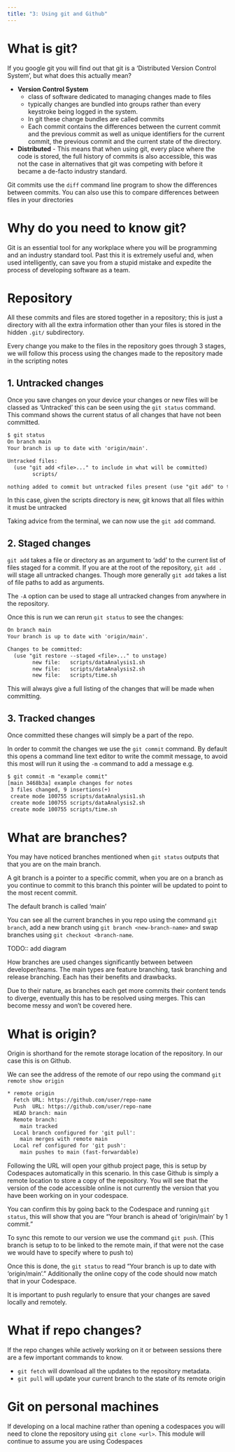 ```yaml
---
title: "3: Using git and Github"
---
```


# What is git?
If you google git you will find out that git is a 'Distributed Version Control System', but what does this actually mean?

- **Version Control System** 
    - class of software dedicated to managing changes made to files
    - typically changes are bundled into groups rather than every keystroke being logged in the system. 
    - In git these change bundles are called commits
    - Each commit contains the differences between the current commit and the previous commit as well as unique identifiers for the current commit, the previous commit and the current state of the directory.
- **Distributed** - This means that when using git, every place where the code is stored, the full history of commits is also accessible, this was not the case in alternatives that git was competing with before it became a de-facto industry standard. 

:::{.callout-note}
Git commits use the `diff` command line program to show the differences between commits. You can also use this to compare differences between files in your directories
:::

# Why do you need to know git?
Git is an essential tool for any workplace where you will be programming and an industry standard tool. Past this it is extremely useful and, when used intelligently, can save you from a stupid mistake and expedite the process of developing software as a team.

# Repository
All these commits and files are stored together in a repository; this is just a directory with all the extra information other than your files is stored in the hidden `.git/` subdirectory.

Every change you make to the files in the repository goes through 3 stages, we will follow this process using the changes made to the repository made in the scripting notes

## 1. Untracked changes
Once you save changes on your device your changes or new files will be classed as 'Untracked' this can be seen using the `git status` command. This command shows the current status of all changes that have not been committed.

```  default
$ git status
On branch main
Your branch is up to date with 'origin/main'.

Untracked files:
  (use "git add <file>..." to include in what will be committed)
        scripts/

nothing added to commit but untracked files present (use "git add" to track)
```
In this case, given the scripts directory is new, git knows that all files within it must be untracked

Taking advice from the terminal, we can now use the `git add` command.

## 2. Staged changes
`git add ` takes a file or directory as an argument to 'add' to the current list of files staged for a commit. If you are at the root of the repository, `git add .` will stage all untracked changes. Though more generally `git add` takes a list of file paths to add as arguments.

::: {.callout-note}
The `-A` option can be used to stage all untracked changes from anywhere in the repository.
:::

Once this is run we can rerun `git status` to see the changes:
``` default
On branch main
Your branch is up to date with 'origin/main'.

Changes to be committed:
  (use "git restore --staged <file>..." to unstage)
        new file:   scripts/dataAnalysis1.sh
        new file:   scripts/dataAnalysis2.sh
        new file:   scripts/time.sh
```
This will always give a full listing of the changes that will be made when committing.

## 3. Tracked changes
Once committed these changes will simply be a part of the repo.

In order to commit the changes we use the `git commit` command. By default this opens a command line text editor to write the commit message, to avoid this most will run it using the `-m` command to add a message e.g.
``` default
$ git commit -m "example commit"
[main 3468b3a] example changes for notes
 3 files changed, 9 insertions(+)
 create mode 100755 scripts/dataAnalysis1.sh
 create mode 100755 scripts/dataAnalysis2.sh
 create mode 100755 scripts/time.sh
```

# What are branches?
You may have noticed branches mentioned when `git status` outputs that that you are on the main branch.

A git branch is a pointer to a specific commit, when you are on a branch as you continue to commit  to this branch this pointer will be updated to point to the most recent commit. 

The default branch is called 'main' 

You can see all the current branches in you repo using the command `git branch`, add a new branch using `git branch <new-branch-name>` and swap branches using `git checkout <branch-name`.

TODO:: add diagram

:::{.callout-note}
How branches are used changes significantly between between developer/teams. The main types are feature branching, task branching and release branching. Each has their benefits and drawbacks.
:::

Due to their nature, as branches each get more commits their content tends to diverge, eventually this has to be resolved using merges. This can become messy and won't be covered here.

#  What is origin?
Origin is shorthand for the remote storage location of the repository. In our case this is on Github. 

We can see the address of the remote of our repo using the command `git remote show origin`
``` default
* remote origin
  Fetch URL: https://github.com/user/repo-name
  Push  URL: https://github.com/user/repo-name
  HEAD branch: main
  Remote branch:
    main tracked
  Local branch configured for 'git pull':
    main merges with remote main
  Local ref configured for 'git push':
    main pushes to main (fast-forwardable)
```
Following the URL will open your github project page, this is setup by Codespaces automatically in this scenario. In this case Github is simply a remote location to store a copy of the repository. You will see that the version of the code accessible online is not currently the version that you have been working on in your codespace.

You can confirm this by going back to the Codespace and running `git status`, this will show that you are "Your branch is ahead of 'origin/main' by 1 commit."

To sync this remote to our version we use the command `git push`. (This branch is setup to to be linked to the remote main, if that were not the case we would have to specify where to push to)

Once this is done, the `git status` to read "Your branch is up to date with 'origin/main'." Additionally the online copy of the code should now match that in your Codespace.

:::{.callout-note}
It is important to push regularly to ensure that your changes are saved locally and remotely.
:::

# What if repo changes?
If the repo changes while actively working on it or between sessions there are a few important commands to know.

- `git fetch` will download all the updates to the repository metadata.
- `git pull` will update your current branch to the state of its remote origin

# Git on personal machines
If developing on a local machine rather than opening a codespaces you will need to clone the repository using `git clone <url>`. This module will continue to assume you are using Codespaces
